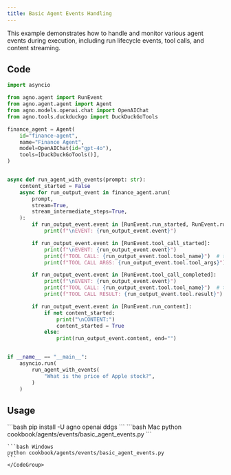 ```yaml
---
title: Basic Agent Events Handling
---
```


This example demonstrates how to handle and monitor various agent events during execution, including run lifecycle events, tool calls, and content streaming.

## Code

```python cookbook/agents/events/basic_agent_events.py
import asyncio

from agno.agent import RunEvent
from agno.agent.agent import Agent
from agno.models.openai.chat import OpenAIChat
from agno.tools.duckduckgo import DuckDuckGoTools

finance_agent = Agent(
    id="finance-agent",
    name="Finance Agent",
    model=OpenAIChat(id="gpt-4o"),
    tools=[DuckDuckGoTools()],
)


async def run_agent_with_events(prompt: str):
    content_started = False
    async for run_output_event in finance_agent.arun(
        prompt,
        stream=True,
        stream_intermediate_steps=True,
    ):
        if run_output_event.event in [RunEvent.run_started, RunEvent.run_completed]:
            print(f"\nEVENT: {run_output_event.event}")

        if run_output_event.event in [RunEvent.tool_call_started]:
            print(f"\nEVENT: {run_output_event.event}")
            print(f"TOOL CALL: {run_output_event.tool.tool_name}")  # type: ignore
            print(f"TOOL CALL ARGS: {run_output_event.tool.tool_args}")  # type: ignore

        if run_output_event.event in [RunEvent.tool_call_completed]:
            print(f"\nEVENT: {run_output_event.event}")
            print(f"TOOL CALL: {run_output_event.tool.tool_name}")  # type: ignore
            print(f"TOOL CALL RESULT: {run_output_event.tool.result}")  # type: ignore

        if run_output_event.event in [RunEvent.run_content]:
            if not content_started:
                print("\nCONTENT:")
                content_started = True
            else:
                print(run_output_event.content, end="")


if __name__ == "__main__":
    asyncio.run(
        run_agent_with_events(
            "What is the price of Apple stock?",
        )
    )
```

## Usage

<Steps>
  <Snippet file="create-venv-step.mdx" />

  <Step title="Install libraries">
    ```bash
    pip install -U agno openai ddgs
    ```
  </Step>

  <Step title="Run Agent">
    <CodeGroup>
    ```bash Mac
    python cookbook/agents/events/basic_agent_events.py
    ```
    
    ```bash Windows
    python cookbook/agents/events/basic_agent_events.py
    ```
    </CodeGroup>
  </Step>
</Steps>